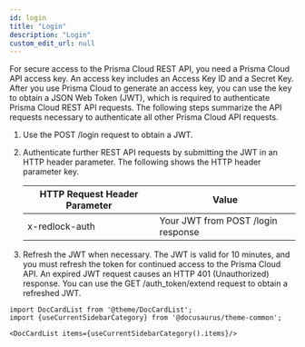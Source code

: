 ```yaml
---
id: login
title: "Login"
description: "Login"
custom_edit_url: null
---
```




For secure access to the Prisma Cloud REST API, you need a Prisma Cloud API access key. An access key includes 
an Access Key ID and a Secret Key. After you use Prisma Cloud to generate an access key, you can use the key 
to obtain a JSON Web Token (JWT), which is required to authenticate Prisma Cloud REST API requests. The 
following steps summarize the API requests necessary to authenticate all other Prisma Cloud API requests.

1. Use the POST /login request to obtain a JWT.
2. Authenticate further REST API requests by submitting the JWT in an HTTP header parameter.
   The following shows the HTTP header parameter key. 

   HTTP Request Header Parameter | Value 
   ------------------------------| ---------
   x-redlock-auth | Your JWT from POST /login response
3. Refresh the JWT when necessary. The JWT is valid for 10 minutes, and you must refresh the token for 
   continued access to the Prisma Cloud API. An expired JWT request causes an HTTP 401 (Unauthorized) 
   response. You can use the GET /auth_token/extend request to obtain a refreshed JWT.  




```mdx-code-block
import DocCardList from '@theme/DocCardList';
import {useCurrentSidebarCategory} from '@docusaurus/theme-common';

<DocCardList items={useCurrentSidebarCategory().items}/>
```
      
